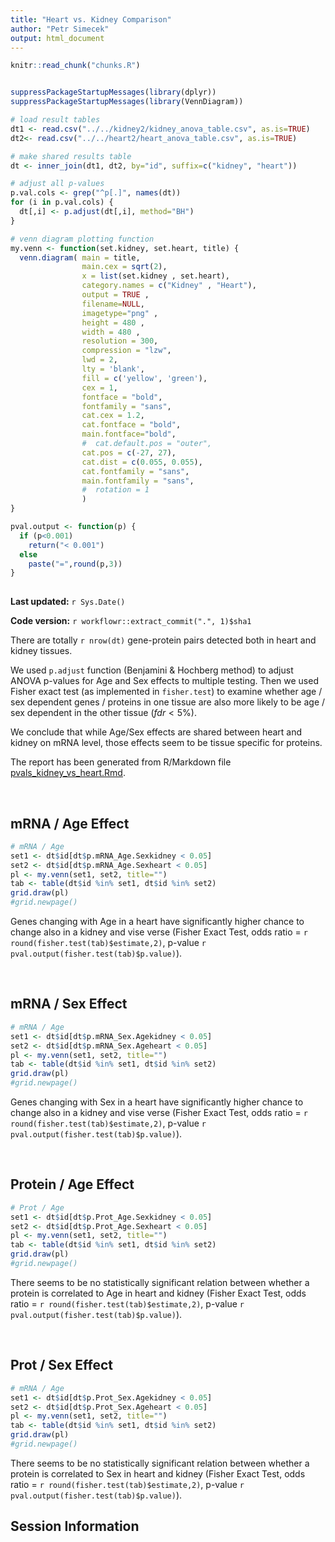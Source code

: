 ```yaml
---
title: "Heart vs. Kidney Comparison"
author: "Petr Simecek"
output: html_document
---
```


```r
knitr::read_chunk("chunks.R")
```

```r
```

```r
suppressPackageStartupMessages(library(dplyr))
suppressPackageStartupMessages(library(VennDiagram))

# load result tables
dt1 <- read.csv("../../kidney2/kidney_anova_table.csv", as.is=TRUE)
dt2<- read.csv("../../heart2/heart_anova_table.csv", as.is=TRUE) 

# make shared results table
dt <- inner_join(dt1, dt2, by="id", suffix=c("kidney", "heart"))

# adjust all p-values
p.val.cols <- grep("^p[.]", names(dt))
for (i in p.val.cols) {
  dt[,i] <- p.adjust(dt[,i], method="BH")
}

# venn diagram plotting function
my.venn <- function(set.kidney, set.heart, title) {
  venn.diagram( main = title,
                main.cex = sqrt(2),
                x = list(set.kidney , set.heart),
                category.names = c("Kidney" , "Heart"),
                output = TRUE ,
                filename=NULL,
                imagetype="png" ,
                height = 480 , 
                width = 480 , 
                resolution = 300,
                compression = "lzw",
                lwd = 2,
                lty = 'blank',
                fill = c('yellow', 'green'),
                cex = 1,
                fontface = "bold",
                fontfamily = "sans",
                cat.cex = 1.2,
                cat.fontface = "bold",
                main.fontface="bold",
                #  cat.default.pos = "outer",
                cat.pos = c(-27, 27),
                cat.dist = c(0.055, 0.055),
                cat.fontfamily = "sans",
                main.fontfamily = "sans",
                #  rotation = 1
                )
}

pval.output <- function(p) {
  if (p<0.001) 
    return("< 0.001") 
  else 
    paste("=",round(p,3))
}
  
```


**Last updated:** `r Sys.Date()`

**Code version:** `r workflowr::extract_commit(".", 1)$sha1`

There are totally `r nrow(dt)` gene-protein pairs detected both in heart and kidney tissues. 

We used `p.adjust` function (Benjamini & Hochberg method) to adjust ANOVA p-values for Age and Sex effects to multiple testing. Then we used Fisher exact test (as implemented in `fisher.test`) to examine whether age / sex dependent genes / proteins in one tissue are also more likely to be age / sex dependent in the other tissue ($fdr<5\%$).

We conclude that while Age/Sex effects are shared between heart and kidney on mRNA level, those effects seem to be tissue specific for proteins.

The report has been generated from R/Markdown file [pvals_kidney_vs_heart.Rmd](https://github.com/simecek/TheAgingProteome/blob/master/analysis/pvals_kidney_vs_heart.Rmd).

\ 

## mRNA / Age Effect

```r
# mRNA / Age
set1 <- dt$id[dt$p.mRNA_Age.Sexkidney < 0.05]
set2 <- dt$id[dt$p.mRNA_Age.Sexheart < 0.05]
pl <- my.venn(set1, set2, title="")
tab <- table(dt$id %in% set1, dt$id %in% set2)
grid.draw(pl)
#grid.newpage()
```

Genes changing with Age in a heart have significantly higher chance to change also in a kidney and vise verse (Fisher Exact Test, odds ratio = `r round(fisher.test(tab)$estimate,2)`, p-value `r pval.output(fisher.test(tab)$p.value)`).

\ 

## mRNA / Sex Effect

```r
# mRNA / Age
set1 <- dt$id[dt$p.mRNA_Sex.Agekidney < 0.05]
set2 <- dt$id[dt$p.mRNA_Sex.Ageheart < 0.05]
pl <- my.venn(set1, set2, title="")
tab <- table(dt$id %in% set1, dt$id %in% set2)
grid.draw(pl)
#grid.newpage()
```

Genes changing with Sex in a heart have significantly higher chance to change also in a kidney and vise verse (Fisher Exact Test, odds ratio = `r round(fisher.test(tab)$estimate,2)`, p-value `r pval.output(fisher.test(tab)$p.value)`).

\ 

## Protein / Age Effect

```r
# Prot / Age
set1 <- dt$id[dt$p.Prot_Age.Sexkidney < 0.05]
set2 <- dt$id[dt$p.Prot_Age.Sexheart < 0.05]
pl <- my.venn(set1, set2, title="")
tab <- table(dt$id %in% set1, dt$id %in% set2)
grid.draw(pl)
#grid.newpage()
```

There seems to be no statistically significant relation between whether a protein is correlated to Age in heart and kidney (Fisher Exact Test, odds ratio = `r round(fisher.test(tab)$estimate,2)`, p-value `r pval.output(fisher.test(tab)$p.value)`).

\ 

## Prot / Sex Effect

```r
# mRNA / Age
set1 <- dt$id[dt$p.Prot_Sex.Agekidney < 0.05]
set2 <- dt$id[dt$p.Prot_Sex.Ageheart < 0.05]
pl <- my.venn(set1, set2, title="")
tab <- table(dt$id %in% set1, dt$id %in% set2)
grid.draw(pl)
#grid.newpage()
```

There seems to be no statistically significant relation between whether a protein is correlated to Sex in heart and kidney (Fisher Exact Test, odds ratio = `r round(fisher.test(tab)$estimate,2)`, p-value `r pval.output(fisher.test(tab)$p.value)`).

## Session Information

```r
```
